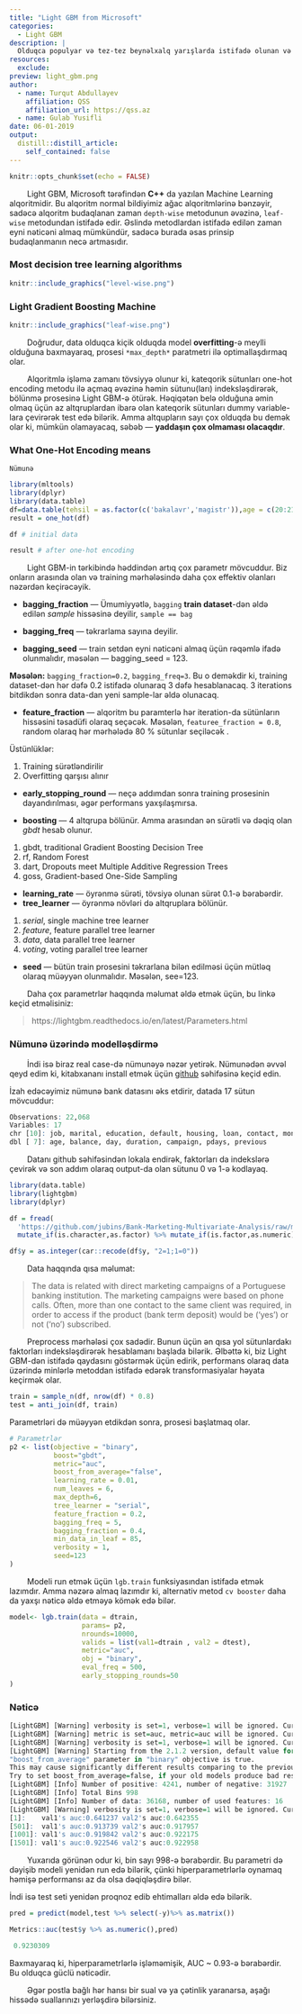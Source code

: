 ```yaml
---
title: "Light GBM from Microsoft"
categories:
  - Light GBM
description: |
  Olduqca populyar və tez-tez beynəlxalq yarışlarda istifadə olunan və Microsoft tərəfindən təklif olunan Light GBM alqoritmi, hesablamanı çox sadələşdirir, sürətləndirir və dəqiqləşdirir. Bu postda daha çox hiperparametrlərlə işləmə qaydası, data preprocessing və modelin yaradılması oxuyuculara çatdırılacaqdır.
resources:
  exclude:
preview: light_gbm.png
author:
  - name: Turqut Abdullayev
    affiliation: QSS
    affiliation_url: https://qss.az
  - name: Gulab Yusifli
date: 06-01-2019
output:
  distill::distill_article:
    self_contained: false
---
```


```r
knitr::opts_chunk$set(echo = FALSE)
```

&nbsp; &nbsp; &nbsp; &nbsp; Light GBM, Microsoft tərəfindən __C++__ da yazılan Machine Learning alqoritmidir. Bu alqoritm normal bildiyimiz ağac alqoritmlərinə bənzəyir, sadəcə alqoritm budaqlanan zaman ```depth-wise``` metodunun əvəzinə, ```leaf-wise``` metodundan istifadə edir. Əslində metodlardan istifadə edilən zaman eyni nəticəni almaq mümkündür, sadəcə burada əsas prinsip budaqlanmanın necə artmasıdır. 


### Most decision tree learning algorithms

```r
knitr::include_graphics("level-wise.png")
```

### Light Gradient Boosting Machine
 
```r
knitr::include_graphics("leaf-wise.png")
```

&nbsp; &nbsp; &nbsp; &nbsp; Doğrudur, data olduqca kiçik olduqda model __overfitting__-ə meylli olduğuna baxmayaraq, prosesi ```*max_depth*``` paratmetri ilə optimallaşdırmaq olar.


&nbsp; &nbsp; &nbsp; &nbsp; Alqoritmlə işləmə zamanı tövsiyyə olunur ki, kateqorik sütunları one-hot encoding metodu ilə açmaq əvəzinə həmin sütunu(ları) indeksləşdirərək, bölünmə prosesinə Light GBM-ə ötürək. Həqiqətən belə olduğuna əmin olmaq üçün az altqruplardan ibarə olan kateqorik sütunları dummy variable-lara çevirərək test edə bilərik. Amma altqupların sayı çox olduqda bu demək olar ki, mümkün olamayacaq, səbəb --- __yaddaşın çox olmaması olacaqdır__.

### What One-Hot Encoding means

```Nümunə```

```r
library(mltools)
library(dplyr)
library(data.table)
df=data.table(tehsil = as.factor(c('bakalavr','magistr')),age = c(20:21))
result = one_hot(df)

df # initial data

result # after one-hot encoding
```


&nbsp; &nbsp; &nbsp; &nbsp; Light GBM-in tərkibində həddindən artıq çox parametr mövcuddur. Biz onların arasında olan və training mərhələsində daha çox effektiv olanları nəzərdən keçirəcəyik.

- __bagging_fraction__ ---  Ümumiyyətlə, ```bagging```  __train dataset__-dən əldə edilən *sample* hissəsinə deyilir,  ```sample == bag```

- __bagging_freq__ --- təkrarlama sayına deyilir.

- __bagging_seed__ --- train setdən eyni nəticəni almaq üçün rəqəmlə ifadə olunmalıdır, məsələn --- bagging_seed = 123.

__Məsələn:__ ```bagging_fraction=0.2```, ```bagging_freq=3```. Bu o deməkdir ki, training dataset-dən hər dəfə 0.2 istifadə olunaraq 3 dəfə hesablanacaq. 3 iterations bitdikdən sonra data-dan yeni sample-lar əldə olunacaq.

- __feature_fraction__ --- alqoritm bu paramterlə hər iteration-da sütünların hissəsini təsadüfi olaraq seçəcək. Məsələn, ```featuree_fraction = 0.8```, random olaraq hər mərhələdə 80 % sütunlar seçiləcək .

Üstünlüklər:

1) Training sürətləndirilir
2) Overfitting qarşısı alınır

- __early_stopping_round__ --- neçə addımdan sonra training prosesinin dayandırılması, əgər performans yaxşılaşmırsa.

- __boosting__ --- 4 altqrupa bölünür. Amma arasından ən sürətli və dəqiq olan _gbdt_ hesab olunur.

1) gbdt, traditional Gradient Boosting Decision Tree
2) rf, Random Forest
3) dart, Dropouts meet Multiple Additive Regression Trees
4) goss, Gradient-based One-Side Sampling


- __learning_rate__ --- öyrənmə sürəti, tövsiyə olunan sürət 0.1-ə bərabərdir.
- __tree_learner__ --- öyrənmə növləri də altqruplara bölünür.

1) _serial_, single machine tree learner
2) _feature_, feature parallel tree learner
3) _data_, data parallel tree learner
4) _voting_, voting parallel tree learner

- __seed__ --- bütün train prosesini təkrarlana bilən edilməsi üçün mütləq olaraq müəyyən olunmalıdır. Məsələn, see=123.

&nbsp; &nbsp; &nbsp; &nbsp; Daha çox parametrlər haqqında məlumat əldə etmək üçün, bu linkə keçid etməlisiniz:

> https://lightgbm.readthedocs.io/en/latest/Parameters.html

### Nümunə üzərində modelləşdirmə

&nbsp; &nbsp; &nbsp; &nbsp; İndi isə biraz real case-də nümunəyə nəzər yetirək. Nümunədən əvvəl qeyd edim ki, kitabxananı install etmək üçün [github](https://github.com/microsoft/LightGBM/tree/master/R-package) səhifəsinə keçid edin.

İzah edəcəyimiz nümunə bank datasını əks etdirir, datada 17 sütun mövcuddur:

```r
Observations: 22,068                                                                                 
Variables: 17
chr [10]: job, marital, education, default, housing, loan, contact, month, poutcome, y
dbl [ 7]: age, balance, day, duration, campaign, pdays, previous
```

&nbsp; &nbsp; &nbsp; &nbsp; Datanı github səhifəsindən lokala endirək, faktorları da indekslərə çevirək və son addım olaraq output-da olan sütunu 0 və 1-ə kodlayaq.

```r

library(data.table)
library(lightgbm)
library(dplyr)

df = fread(
  'https://github.com/jubins/Bank-Marketing-Multivariate-Analysis/raw/master/bank.csv') %>% 
  mutate_if(is.character,as.factor) %>% mutate_if(is.factor,as.numeric)

df$y = as.integer(car::recode(df$y, "2=1;1=0"))

```


&nbsp; &nbsp; &nbsp; &nbsp; Data haqqında qısa məlumat:

> The data is related with direct marketing campaigns of a Portuguese banking institution. The marketing campaigns were based on phone calls. Often, more than one contact to the same client was required, in order to access if the product (bank term deposit) would be ('yes') or not ('no') subscribed. 

&nbsp; &nbsp; &nbsp; &nbsp; Preprocess mərhələsi çox sadədir. Bunun üçün ən qısa yol sütunlardakı faktorları indeksləşdirərək hesablamanı başlada bilərik. Əlbəttə ki, biz Light GBM-dən istifadə qaydasını göstərmək üçün edirik, performans olaraq data üzərində minlərlə metoddan istifadə edərək transformasiyalar həyata keçirmək olar.

```r
train = sample_n(df, nrow(df) * 0.8)
test = anti_join(df, train)
```

Parametrləri də müəyyən etdikdən sonra, prosesi başlatmaq  olar.

```r
# Parametrlər
p2 <- list(objective = "binary", 
           boost="gbdt",
           metric="auc",
           boost_from_average="false",
           learning_rate = 0.01,
           num_leaves = 6,
           max_depth=6,
           tree_learner = "serial",
           feature_fraction = 0.2,
           bagging_freq = 5,
           bagging_fraction = 0.4,
           min_data_in_leaf = 85,
           verbosity = 1,
           seed=123
)

```

&nbsp; &nbsp; &nbsp; &nbsp; Modeli run etmək üçün ```lgb.train``` funksiyasından istifadə etmək lazımdır. Amma nəzərə almaq lazımdır ki, alternativ metod ```cv booster``` daha da yaxşı nəticə əldə etməyə kömək edə bilər.

```r
model<- lgb.train(data = dtrain,
                  params= p2, 
                  nrounds=10000, 
                  valids = list(val1=dtrain , val2 = dtest), 
                  metric="auc",
                  obj = "binary",
                  eval_freq = 500, 
                  early_stopping_rounds=50
)
```

### Nəticə

```r
[LightGBM] [Warning] verbosity is set=1, verbose=1 will be ignored. Current value: verbosity=1
[LightGBM] [Warning] metric is set=auc, metric=auc will be ignored. Current value: metric=auc
[LightGBM] [Warning] verbosity is set=1, verbose=1 will be ignored. Current value: verbosity=1
[LightGBM] [Warning] Starting from the 2.1.2 version, default value for the 
"boost_from_average" parameter in "binary" objective is true.
This may cause significantly different results comparing to the previous versions of LightGBM.
Try to set boost_from_average=false, if your old models produce bad results
[LightGBM] [Info] Number of positive: 4241, number of negative: 31927
[LightGBM] [Info] Total Bins 998
[LightGBM] [Info] Number of data: 36168, number of used features: 16
[LightGBM] [Warning] verbosity is set=1, verbose=1 will be ignored. Current value: verbosity=1
[1]:	val1's auc:0.641237	val2's auc:0.642355 
[501]:	val1's auc:0.913739	val2's auc:0.917957 
[1001]:	val1's auc:0.919842	val2's auc:0.922175 
[1501]:	val1's auc:0.922546	val2's auc:0.922958 

```


&nbsp; &nbsp; &nbsp; &nbsp; Yuxarıda görünən odur ki, bin sayı 998-ə bərabərdir. Bu parametri də dəyişib modeli yenidən run edə bilərik, çünki hiperparametrlərlə oynamaq həmişə performansı az da olsa dəqiqləşdirə bilər.


İndi isə test seti yenidən proqnoz edib ehtimalları əldə edə bilərik.

```r
pred = predict(model,test %>% select(-y)%>% as.matrix())

Metrics::auc(test$y %>% as.numeric(),pred)

 0.9230309
```

Baxmayaraq ki, hiperparametrlərlə işləməmişik, AUC ~ 0.93-ə bərabərdir. Bu olduqca güclü nəticədir.


&nbsp; &nbsp; &nbsp; &nbsp; Əgər postla bağlı hər hansı bir sual və ya çətinlik yaranarsa, aşağı hissədə suallarınızı yerləşdirə bilərsiniz.





